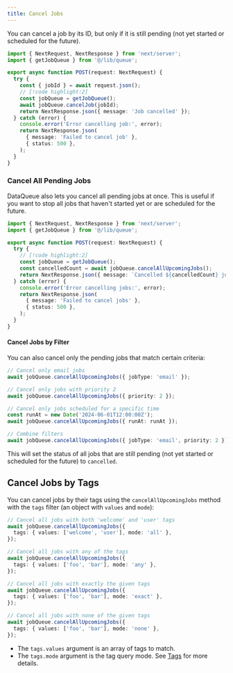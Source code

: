 ```yaml
---
title: Cancel Jobs
---
```


You can cancel a job by its ID, but only if it is still pending (not yet started or scheduled for the future).

```typescript title="@/app/api/cancel-job/route.ts"
import { NextRequest, NextResponse } from 'next/server';
import { getJobQueue } from '@/lib/queue';

export async function POST(request: NextRequest) {
  try {
    const { jobId } = await request.json();
    // [!code highlight:2]
    const jobQueue = getJobQueue();
    await jobQueue.cancelJob(jobId);
    return NextResponse.json({ message: 'Job cancelled' });
  } catch (error) {
    console.error('Error cancelling job:', error);
    return NextResponse.json(
      { message: 'Failed to cancel job' },
      { status: 500 },
    );
  }
}
```

### Cancel All Pending Jobs

DataQueue also lets you cancel all pending jobs at once. This is useful if you want to stop all jobs that haven't started yet or are scheduled for the future.

```typescript title="@/app/api/cancel-all-jobs/route.ts"
import { NextRequest, NextResponse } from 'next/server';
import { getJobQueue } from '@/lib/queue';

export async function POST(request: NextRequest) {
  try {
    // [!code highlight:2]
    const jobQueue = getJobQueue();
    const cancelledCount = await jobQueue.cancelAllUpcomingJobs();
    return NextResponse.json({ message: `Cancelled ${cancelledCount} jobs` });
  } catch (error) {
    console.error('Error cancelling jobs:', error);
    return NextResponse.json(
      { message: 'Failed to cancel jobs' },
      { status: 500 },
    );
  }
}
```

#### Cancel Jobs by Filter

You can also cancel only the pending jobs that match certain criteria:

```typescript
// Cancel only email jobs
await jobQueue.cancelAllUpcomingJobs({ jobType: 'email' });

// Cancel only jobs with priority 2
await jobQueue.cancelAllUpcomingJobs({ priority: 2 });

// Cancel only jobs scheduled for a specific time
const runAt = new Date('2024-06-01T12:00:00Z');
await jobQueue.cancelAllUpcomingJobs({ runAt: runAt });

// Combine filters
await jobQueue.cancelAllUpcomingJobs({ jobType: 'email', priority: 2 });
```

This will set the status of all jobs that are still pending (not yet started or scheduled for the future) to `cancelled`.

## Cancel Jobs by Tags

You can cancel jobs by their tags using the `cancelAllUpcomingJobs` method with the `tags` filter (an object with `values` and `mode`):

```typescript
// Cancel all jobs with both 'welcome' and 'user' tags
await jobQueue.cancelAllUpcomingJobs({
  tags: { values: ['welcome', 'user'], mode: 'all' },
});

// Cancel all jobs with any of the tags
await jobQueue.cancelAllUpcomingJobs({
  tags: { values: ['foo', 'bar'], mode: 'any' },
});

// Cancel all jobs with exactly the given tags
await jobQueue.cancelAllUpcomingJobs({
  tags: { values: ['foo', 'bar'], mode: 'exact' },
});

// Cancel all jobs with none of the given tags
await jobQueue.cancelAllUpcomingJobs({
  tags: { values: ['foo', 'bar'], mode: 'none' },
});
```

- The `tags.values` argument is an array of tags to match.
- The `tags.mode` argument is the tag query mode. See [Tags](/api/tags) for more details.
